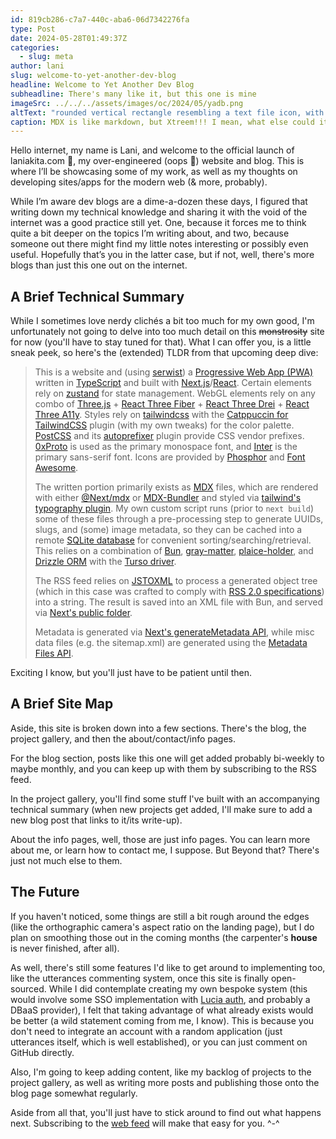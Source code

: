 ```yaml
---
id: 819cb286-c7a7-440c-aba6-06d7342276fa
type: Post
date: 2024-05-28T01:49:37Z
categories:
  - slug: meta
author: lani
slug: welcome-to-yet-another-dev-blog
headline: Welcome to Yet Another Dev Blog
subheadline: There's many like it, but this one is mine
imageSrc: ../../../assets/images/oc/2024/05/yadb.png
altText: "rounded vertical rectangle resembling a text file icon, with the top right of the rectangle folded inward to resemble a page from a book that's been dog-eared. At the bottom is the text YADB.mdx"
caption: MDX is like markdown, but Xtreem!!! I mean, what else could it possibly stand for? Xylophone?
---
```


Hello internet, my name is Lani, and welcome to the official launch of laniakita.com 🎉, my over-engineered (oops 🤗) website and blog. This is where I’ll be showcasing some of my work, as well as my thoughts on developing sites/apps for the modern web (& more, probably).

While I’m aware dev blogs are a dime-a-dozen these days, I figured that writing down my technical knowledge and sharing it with the void of the internet was a good practice still yet. One, because it forces me to think quite a bit deeper on the topics I’m writing about, and two, because someone out there might find my little notes interesting or possibly even useful. Hopefully that’s you in the latter case, but if not, well, there's more blogs than just this one out on the internet.

## A Brief Technical Summary

While I sometimes love nerdy clichés a bit too much for my own good, I'm unfortunately not going to delve into too much detail on this ~~monstrosity~~ site for now (you'll have to stay tuned for that). What I can offer you, is a little sneak peek, so here's the (extended) TLDR from that upcoming deep dive:

> This is a website and (using [serwist](https://serwist.pages.dev/)) a [Progressive Web App (PWA)](https://web.dev/explore/progressive-web-apps) written in [TypeScript](https://www.typescriptlang.org/) and built with [Next.js](https://nextjs.org/docs)/[React](https://react.dev/reference/react). Certain elements rely on [zustand](https://docs.pmnd.rs/zustand/getting-started/introduction) for state management. WebGL elements rely on any combo of [Three.js](https://threejs.org/) + [React Three Fiber](https://docs.pmnd.rs/react-three-fiber/getting-started/introduction) + [React Three Drei](https://github.com/pmndrs/drei) + [React Three A11y](https://docs.pmnd.rs/a11y/introduction). Styles rely on [tailwindcss](https://tailwindcss.com/docs/installation) with the [Catppuccin for TailwindCSS](https://github.com/catppuccin/tailwindcss) plugin (with my own tweaks) for the color palette. [PostCSS](https://postcss.org/) and its [autoprefixer](https://github.com/postcss/autoprefixer) plugin provide CSS vendor prefixes. [0xProto](https://github.com/0xType/0xProto) is used as the primary monospace font, and [Inter](https://fonts.google.com/specimen/Inter) is the primary sans-serif font. Icons are provided by [Phosphor](https://github.com/phosphor-icons/core) and [Font Awesome](https://github.com/FortAwesome/Font-Awesome).
>
> The written portion primarily exists as [MDX](https://mdxjs.com/) files, which are rendered with either [@Next/mdx](https://github.com/vercel/next.js/tree/canary/packages/next-mdx) or [MDX-Bundler](https://github.com/kentcdodds/mdx-bundler) and styled via [tailwind's typography plugin](https://github.com/tailwindlabs/tailwindcss-typography). My own custom script runs (prior to `next build`) some of these files through a pre-processing step to generate UUIDs, slugs, and (some) image metadata, so they can be cached into a remote [SQLite database](https://www.sqlite.org/index.html) for convenient sorting/searching/retrieval. This relies on a combination of [Bun](https://bun.sh/docs), [gray-matter](https://github.com/jonschlinkert/gray-matter), [plaice-holder](https://plaiceholder.co/docs), and [Drizzle ORM](https://orm.drizzle.team/) with the [Turso driver](https://orm.drizzle.team/docs/get-started-sqlite#turso).
>
> The RSS feed relies on [JSTOXML](https://github.com/davidcalhoun/jstoxml) to process a generated object tree (which in this case was crafted to comply with [RSS 2.0 specifications](https://www.rssboard.org/rss-specification)) into a string. The result is saved into an XML file with Bun, and served via [Next's public folder](https://nextjs.org/docs/app/building-your-application/optimizing/static-assets).
>
> Metadata is generated via [Next's generateMetadata API](https://nextjs.org/docs/app/api-reference/functions/generate-metadata), while misc data files (e.g. the sitemap.xml) are generated using the [Metadata Files API](https://nextjs.org/docs/app/api-reference/file-conventions/metadata).

Exciting I know, but you'll just have to be patient until then.

## A Brief Site Map

Aside, this site is broken down into a few sections. There's the blog, the project gallery, and then the about/contact/info pages.

For the blog section, posts like this one will get added probably bi-weekly to maybe monthly, and you can keep up with them by subscribing to the RSS feed.

In the project gallery, you'll find some stuff I've built with an accompanying technical summary (when new projects get added, I'll make sure to add a new blog post that links to it/its write-up).

About the info pages, well, those are just info pages. You can learn more about me, or learn how to contact me, I suppose. But Beyond that? There's just not much else to them.

## The Future

If you haven't noticed, some things are still a bit rough around the edges (like the orthographic camera's aspect ratio on the landing page), but I do plan on smoothing those out in the coming months (the carpenter's **house** is never finished, after all).

As well, there's still some features I'd like to get around to implementing too, like the utterances commenting system, once this site is finally open-sourced. While I did contemplate creating my own bespoke system (this would involve some SSO implementation with [Lucia auth](https://github.com/lucia-auth/lucia), and probably a DBaaS provider), I felt that taking advantage of what already exists would be better (a wild statement coming from me, I know). This is because you don't need to integrate an account with a random application (just utterances itself, which is well established), or you can just comment on GitHub directly.

Also, I'm going to keep adding content, like my backlog of projects to the project gallery, as well as writing more posts and publishing those onto the blog page somewhat regularly.

Aside from all that, you'll just have to stick around to find out what happens next. Subscribing to the [web feed](/feed.xml) will make that easy for you. ^-^

